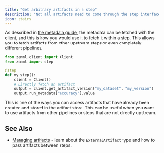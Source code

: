 ```yaml
---
title: "Get arbitrary artifacts in a step"
description: "Not all artifacts need to come through the step interface from direct upstream steps."
icon: stairs
---
```


As described in [the metadata guide](/versions/0.66.0/how-to/track-metrics-metadata/logging-metadata), the metadata can be fetched with the client, and this is how you would use it to fetch it within a step. This allows you to fetch artifacts from other upstream steps or even completely different pipelines.

```py
from zenml.client import Client
from zenml import step

@step
def my_step():
    client = Client()
    # Directly fetch an artifact
    output = client.get_artifact_version("my_dataset", "my_version")
    output.run_metadata["accuracy"].value
```

This is one of the ways you can access artifacts that have already been created and stored in the artifact store. This can be useful when you want to use artifacts from other pipelines or steps that are not directly upstream.

## See Also

* [Managing artifacts](/versions/0.66.0/user-guide/starter-guide/manage-artifacts) \- learn about the `ExternalArtifact` type and how to pass artifacts between steps.

